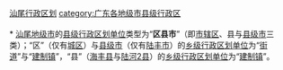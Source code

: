 [[category:汕尾行政区划|]]
[[category:广东各地级市县级行政区|category:广东各地级市县级行政区]]
{{catmore|汕尾市|广东省汕尾市}}
<br>{{hideh
|Head = [[汕尾市|汕尾]][[:Category:汕尾区县市|各区县市]]所辖[[:Category:汕尾街道_(行政区划)|街道]]与[[:Category:汕尾建制镇|镇]]
|FrameStyle   = border:solid 1px #000080;
|HeadStyle    = text-align:center;background:transparent;
|ContentStyle = background: #99CCFF;
}}<br>
* [[汕尾市|汕尾地级市]]的[[县级行政区|县级行政区划单位]]类型为“'''区县市'''”（即[[市辖区|市辖区]]、县与[[县级市|县级市]]三类）；“区”（仅有[[城区_(汕尾市)|城区]]）与[[县级市|县级市]]（仅有[[陆丰市|陆丰市]]）的[[乡级行政区划|乡级行政区划单位]]为“[[街道_(行政区划)|街道]]”与“[[镇|建制镇]]”，“县”（[[海丰县|海丰县]]与[[陆河县|陆河2县]]）的[[乡级行政区划|乡级行政区划单位]]为“[[镇|建制镇]]”。
{{乡级行政区划分类说明}}<br>
{{廣東省汕尾市城區行政區劃|state =expanded}}<br>
{{陆丰市行政区划|state =expanded}}<br>
{{海丰县行政区划|state =expanded}}<br>
{{陆河县行政区划|state =expanded}}
{{hidef}}
